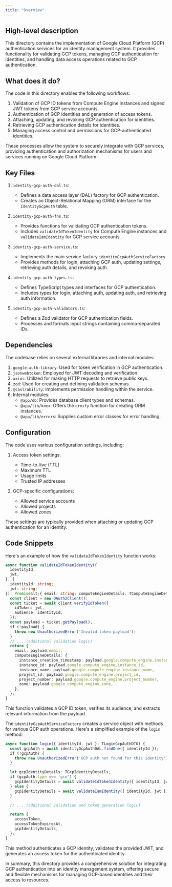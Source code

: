 ```yaml
---
title: "Overview"
---
```


## High-level description
This directory contains the implementation of Google Cloud Platform (GCP) authentication services for an identity management system. It provides functionality for validating GCP tokens, managing GCP authentication for identities, and handling data access operations related to GCP authentication.

## What does it do?
The code in this directory enables the following workflows:

1. Validation of GCP ID tokens from Compute Engine instances and signed JWT tokens from GCP service accounts.
2. Authentication of GCP identities and generation of access tokens.
3. Attaching, updating, and revoking GCP authentication for identities.
4. Retrieving GCP authentication details for identities.
5. Managing access control and permissions for GCP-authenticated identities.

These processes allow the system to securely integrate with GCP services, providing authentication and authorization mechanisms for users and services running on Google Cloud Platform.

## Key Files

1. `identity-gcp-auth-dal.ts`:
   - Defines a data access layer (DAL) factory for GCP authentication.
   - Creates an Object-Relational Mapping (ORM) interface for the `IdentityGcpAuth` table.

2. `identity-gcp-auth-fns.ts`:
   - Provides functions for validating GCP authentication tokens.
   - Includes `validateIdTokenIdentity` for Compute Engine instances and `validateIamIdentity` for GCP service accounts.

3. `identity-gcp-auth-service.ts`:
   - Implements the main service factory `identityGcpAuthServiceFactory`.
   - Provides methods for login, attaching GCP auth, updating settings, retrieving auth details, and revoking auth.

4. `identity-gcp-auth-types.ts`:
   - Defines TypeScript types and interfaces for GCP authentication.
   - Includes types for login, attaching auth, updating auth, and retrieving auth information.

5. `identity-gcp-auth-validators.ts`:
   - Defines a Zod validator for GCP authentication fields.
   - Processes and formats input strings containing comma-separated IDs.

## Dependencies
The codebase relies on several external libraries and internal modules:

1. `google-auth-library`: Used for token verification in GCP authentication.
2. `jsonwebtoken`: Employed for JWT decoding and verification.
3. `axios`: Utilized for making HTTP requests to retrieve public keys.
4. `zod`: Used for creating and defining validation schemas.
5. `@casl/ability`: Implements permission handling within the service.
6. Internal modules:
   - `@app/db`: Provides database client types and schemas.
   - `@app/lib/knex`: Offers the `ormify` function for creating ORM instances.
   - `@app/lib/errors`: Supplies custom error classes for error handling.

## Configuration
The code uses various configuration settings, including:

1. Access token settings:
   - Time-to-live (TTL)
   - Maximum TTL
   - Usage limits
   - Trusted IP addresses

2. GCP-specific configurations:
   - Allowed service accounts
   - Allowed projects
   - Allowed zones

These settings are typically provided when attaching or updating GCP authentication for an identity.

## Code Snippets

Here's an example of how the `validateIdTokenIdentity` function works:

```typescript
async function validateIdTokenIdentity({
  identityId,
  jwt,
}: {
  identityId: string;
  jwt: string;
}): Promise&lt;{ email: string; computeEngineDetails: TComputeEngineDetails }&gt; {
  const client = new OAuth2Client();
  const ticket = await client.verifyIdToken({
    idToken: jwt,
    audience: identityId,
  });
  const payload = ticket.getPayload();
  if (!payload) {
    throw new UnauthorizedError('Invalid token payload');
  }
  // ... (additional validation logic)
  return {
    email: payload.email,
    computeEngineDetails: {
      instance_creation_timestamp: payload.google.compute_engine.instance_creation_timestamp,
      instance_id: payload.google.compute_engine.instance_id,
      instance_name: payload.google.compute_engine.instance_name,
      project_id: payload.google.compute_engine.project_id,
      project_number: payload.google.compute_engine.project_number,
      zone: payload.google.compute_engine.zone,
    },
  };
}
```

This function validates a GCP ID token, verifies its audience, and extracts relevant information from the payload.

The `identityGcpAuthServiceFactory` creates a service object with methods for various GCP auth operations. Here's a simplified example of the `login` method:

```typescript
async function login({ identityId, jwt }: TLoginGcpAuthDTO) {
  const gcpAuth = await identityGcpAuthDAL.findOne({ identityId });
  if (!gcpAuth) {
    throw new UnauthorizedError('GCP auth not found for this identity');
  }

  let gcpIdentityDetails: TGcpIdentityDetails;
  if (gcpAuth.type === 'gce') {
    gcpIdentityDetails = await validateIdTokenIdentity({ identityId, jwt });
  } else {
    gcpIdentityDetails = await validateIamIdentity({ identityId, jwt });
  }

  // ... (additional validation and token generation logic)

  return {
    accessToken,
    accessTokenExpiresAt,
    gcpIdentityDetails,
  };
}
```

This method authenticates a GCP identity, validates the provided JWT, and generates an access token for the authenticated identity.

In summary, this directory provides a comprehensive solution for integrating GCP authentication into an identity management system, offering secure and flexible mechanisms for managing GCP-based identities and their access to resources.